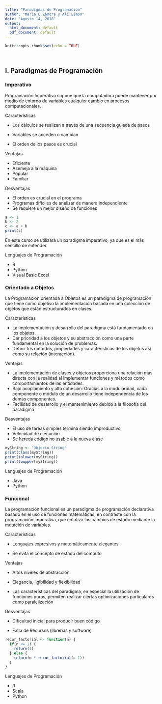 ```yaml
---
title: "Paradigmas de Programación"
author: "Maria L Zamora y Ali Limon"
date: "Agosto 14, 2018"
output:
  html_document: default
  pdf_document: default
---
```


<style>
p.caption {
  font-size: 0.78em;
}
</style>


```r
knitr::opts_chunk$set(echo = TRUE)
```



<br />

## I. Paradigmas de Programación

### Imperativo

Programación Imperativa supone que la computadora puede mantener por medio de entorno de variables cualquier cambio en procesos computacionales. 

Características

* Los cálculos se realizan a través de una secuencia guiada de pasos

* Variables se acceden o cambian

* El orden de los pasos es crucial

Ventajas 

* Eficiente
* Asemeja a la máquina
* Popular 
* Familiar

Desventajas

* El orden es crucial en el programa
* Programas difíciles de analizar de manera independiente
* Se requiere un mejor diseño de funciones

```r
a <- 1
b <- 2
c <- a + b
print(c)
```

En este curso se utilizará un paradigma imperativo, ya que es el más sencillo de entender.

Lenguajes de Programación

* R
* Python
* Visual Basic Excel

### Orientado a Objetos

La Programación orientada a Objetos es un paradigma de programación que tiene como objetivo la implementación basada en una colección de objetos que están estructurados en clases.

Características

* La implementación y desarrollo del paradigma está fundamentado en los objetos.
* Dar prioridad a los objetos y su abstracción como una parte fundamental en la solución de problemas.
* Definir los métodos, propiedades y características de los objetos así como su relación (interacción).

Ventajas 

* La implementación de clases y objetos proporciona una relación más directa con la realidad al implementar funciones y métodos como comportamientos de las entidades.\
* Bajo acoplamiento y alta cohesión: Gracias a la modularidad, cada componente o módulo de un desarrollo tiene independencia de los demás componentes. \
* Facilidad de desarrollo y el mantenimiento debido a  la filosofía del paradigma

Desventajas \ 

* El uso de tareas simples termina siendo improductivo
* Velocidad de ejecución
* Se hereda código no usable a la nueva clase

```r
myString <- "Objecto String"
print(class(myString))
print(tolower(myString))
print(toupper(myString))
```

Lenguajes de Programación

* Java
* Python

### Funcional

La programación funcional es un paradigma de programación declarativa basado en el uso de funciones matemáticas, en contraste con la programación imperativa, que enfatiza los cambios de estado mediante la mutación de variables.

Características

* Lenguajes expresivos y matemáticamente elegantes

* Se evita el concepto de estado del computo


Ventajas 

* Altos niveles de abstracción

* Elegancia, ligibilidad y flexibilidad


* Las características del paradigma, en especial la utilización de funciones puras, permiten realizar ciertas optimizaciones particulares como paralelización


Desventajas 

* Dificultad inicial para producir buen código

* Falta de Recursos (librerias y software)

```r
recur_factorial <- function(n) {
  if(n <= 1) {
    return(1)
  } else { 
    return(n * recur_factorial(n-1))
  }
}
```

Lenguajes de Programación

* R
* Scala
* Python